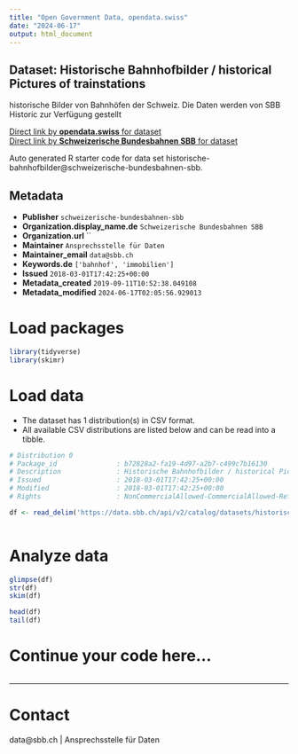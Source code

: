 ```yaml
---
title: "Open Government Data, opendata.swiss"
date: "2024-06-17"
output: html_document
---
```


## Dataset: Historische Bahnhofbilder / historical Pictures of trainstations

historische Bilder von Bahnhöfen der Schweiz. Die Daten werden von SBB Historic zur Verfügung gestellt

[Direct link by **opendata.swiss** for dataset](https://opendata.swiss/de/dataset/historische-bahnhofbilder-historical-pictures-of-trainstations1)<br>
[Direct link by **Schweizerische Bundesbahnen SBB** for dataset](https://data.sbb.ch/explore/dataset/historische-bahnhofbilder/)

Auto generated R starter code for data set historische-bahnhofbilder@schweizerische-bundesbahnen-sbb.

## Metadata

- **Publisher** `schweizerische-bundesbahnen-sbb`
- **Organization.display_name.de** `Schweizerische Bundesbahnen SBB`
- **Organization.url** ``
- **Maintainer** `Ansprechsstelle für Daten`
- **Maintainer_email** `data@sbb.ch`
- **Keywords.de** `['bahnhof', 'immobilien']`
- **Issued** `2018-03-01T17:42:25+00:00`
- **Metadata_created** `2019-09-11T10:52:38.049108`
- **Metadata_modified** `2024-06-17T02:05:56.929013`


# Load packages

```r

library(tidyverse)
library(skimr)

```

# Load data

-   The dataset has 1 distribution(s) in CSV format.
-   All available CSV distributions are listed below and can be read into a tibble.

```r

# Distribution 0
# Package_id               : b72828a2-fa19-4d97-a2b7-c499c7b16130
# Description              : Historische Bahnhofbilder / historical Pictures of trainstations (csv)
# Issued                   : 2018-03-01T17:42:25+00:00
# Modified                 : 2018-03-01T17:42:25+00:00
# Rights                   : NonCommercialAllowed-CommercialAllowed-ReferenceRequired

df <- read_delim('https://data.sbb.ch/api/v2/catalog/datasets/historische-bahnhofbilder/exports/csv')



```

# Analyze data

```r

glimpse(df)
str(df)
skim(df)

head(df)
tail(df)

```

# Continue your code here...

```r

```

------------------------------------------------------------------------

# Contact

data@sbb.ch | Ansprechsstelle für Daten
